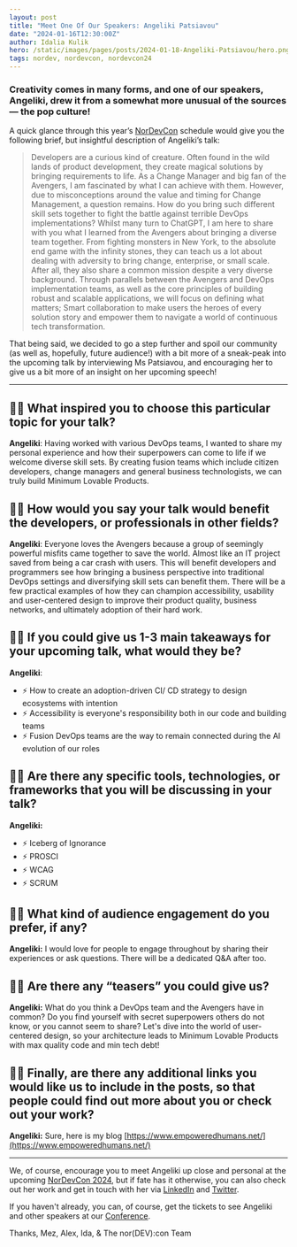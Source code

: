 ```yaml
---
layout: post
title: "Meet One Of Our Speakers: Angeliki Patsiavou"
date: "2024-01-16T12:30:00Z"
author: Idalia Kulik
hero: /static/images/pages/posts/2024-01-18-Angeliki-Patsiavou/hero.png
tags: nordev, nordevcon, nordevcon24
---
```


### Creativity comes in many forms, and one of our speakers, Angeliki, drew it from a somewhat more unusual of the sources — the pop culture!

A quick glance through this year’s [NorDevCon](https://nordevcon.com) schedule would give you the following brief, but insightful description of Angeliki’s talk:

> Developers are a curious kind of creature. Often found in the wild lands of product development, they create magical solutions by bringing requirements to life. As a Change Manager and big fan of the Avengers, I am fascinated by what I can achieve with them. However, due to misconceptions around the value and timing for Change Management, a question remains. How do you bring such different skill sets together to fight the battle against terrible DevOps implementations? Whilst many turn to ChatGPT, I am here to share with you what I learned from the Avengers about bringing a diverse team together. From fighting monsters in New York, to the absolute end game with the infinity stones, they can teach us a lot about dealing with adversity to bring change, enterprise, or small scale. After all, they also share a common mission despite a very diverse background. Through parallels between the Avengers and DevOps implementation teams, as well as the core principles of building robust and scalable applications, we will focus on defining what matters; Smart collaboration to make users the heroes of every solution story and empower them to navigate a world of continuous tech transformation.

That being said, we decided to go a step further and spoil our community (as well as, hopefully, future audience!) with a bit more of a sneak-peak into the upcoming talk by interviewing Ms Patsiavou, and encouraging her to give us a bit more of an insight on her upcoming speech! 

---

## 🦸‍♀️ What inspired you to choose this particular topic for your talk?

**Angeliki**: Having worked with various DevOps teams, I wanted to share my personal experience and how their superpowers can come to life if we welcome diverse skill sets. By creating fusion teams which include citizen developers, change managers and general business technologists, we can truly build Minimum Lovable Products.

## 🦸‍♀️ How would you say your talk would benefit the developers, or professionals in other fields? 

**Angeliki**: Everyone loves the Avengers because a group of seemingly powerful misfits came together to save the world. Almost like an IT project saved from being a car crash with users. This will benefit developers and programmers see how bringing a business perspective into traditional DevOps settings and diversifying skill sets can benefit them. There will be a few practical examples of how they can champion accessibility, usability and user-centered design to improve their product quality, business networks, and ultimately adoption of their hard work.

## 🦸‍♀️ If you could give us 1-3 main takeaways for your upcoming talk, what would they be?

**Angeliki**:
* ⚡️ How to create an adoption-driven CI/ CD strategy to design ecosystems with intention
* ⚡️ Accessibility is everyone's responsibility both in our code and building teams
* ⚡️ Fusion DevOps teams are the way to remain connected during the AI evolution of our roles

## 🦸‍♀️ Are there any specific tools, technologies, or frameworks that you will be discussing in your talk?

**Angeliki:**

* ⚡️ Iceberg of Ignorance
* ⚡️ PROSCI
* ⚡️ WCAG
* ⚡️ SCRUM

## 🦸‍♀️ What kind of audience engagement do you prefer, if any?

**Angeliki:** I would love for people to engage throughout by sharing their experiences or ask questions. There will be a dedicated Q&A after too.

## 🦸‍♀️ Are there any “teasers” you could give us?

**Angeliki:** What do you think a DevOps team and the Avengers have in common? Do you find yourself with secret superpowers others do not know, or you cannot seem to share? Let's dive into the world of user-centered design, so your architecture leads to Minimum Lovable Products with max quality code and min tech debt!

## 🦸‍♀️ Finally, are there any additional links you would like us to include in the posts, so that people could find out more about you or check out your work?

**Angeliki:** Sure, here is my blog [https://www.empoweredhumans.net/](https://www.empoweredhumans.net/)

---

We, of course, encourage you to meet Angeliki up close and personal at the upcoming [NorDevCon 2024](https://ti.to/norfolkdevelopers/nordevcon-24), but if fate has it otherwise, you can also check out her work and get in touch with her via [LinkedIn](https://www.linkedin.com/in/angeliki-patsiavou/) and [Twitter](https://twitter.com/a_patsiavou/).

If you haven't already, you can, of course, get the tickets to see Angeliki and other speakers at our [Conference](https://ti.to/norfolkdevelopers/nordevcon-24).

Thanks,
Mez, Alex, Ida, & The nor(DEV):con Team
